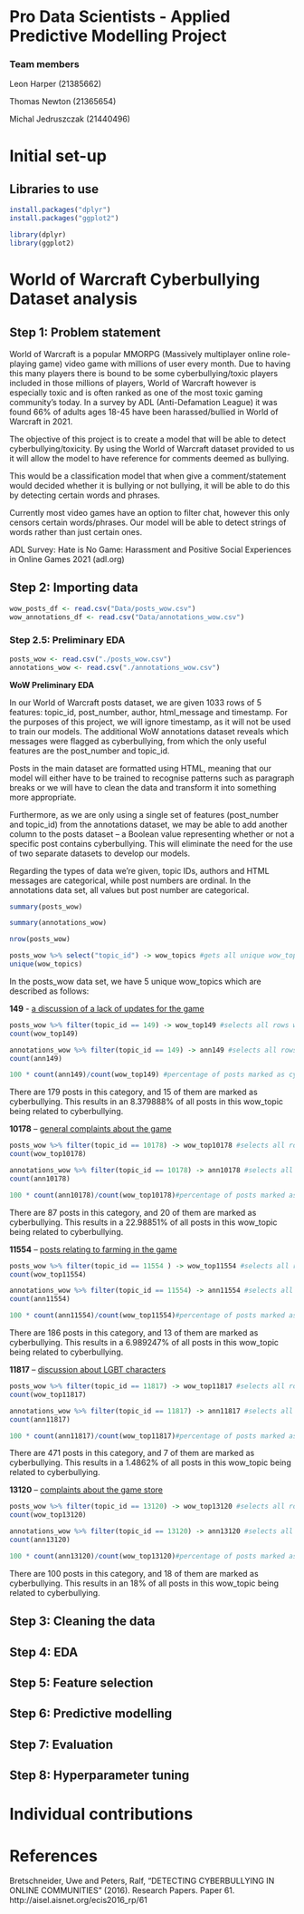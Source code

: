 # Pro Data Scientists - Applied Predictive Modelling Project

### Team members

Leon Harper (21385662)

Thomas Newton (21365654)

Michal Jedruszczak (21440496)

# Initial set-up

## Libraries to use
```{r}
install.packages("dplyr")
install.packages("ggplot2")
```

```{r}
library(dplyr)
library(ggplot2)
```

# World of Warcraft Cyberbullying Dataset analysis

## Step 1: Problem statement
World of Warcraft is a popular MMORPG (Massively multiplayer online role-playing game) video game with millions of user every month. Due to having this many players there is bound to be some cyberbullying/toxic players included in those millions of players, World of Warcraft however is especially toxic and is often ranked as one of the most toxic gaming community’s today. In a survey by ADL (Anti-Defamation League) it was found 66% of adults ages 18-45 have been harassed/bullied in World of Warcraft in 2021.

The objective of this project is to create a model that will be able to detect cyberbullying/toxicity. By using the World of Warcraft dataset provided to us it will allow the model to have reference for comments deemed as bullying.

This would be a classification model that when give a comment/statement would decided whether it is bullying or not bullying, it will be able to do this by detecting certain words and phrases.

Currently most video games have an option to filter chat, however this only censors certain words/phrases. Our model will be able to detect strings of words rather than just certain ones.

ADL Survey: Hate is No Game: Harassment and Positive Social Experiences in Online Games 2021 (adl.org)


## Step 2: Importing data
```{r}
wow_posts_df <- read.csv("Data/posts_wow.csv")
wow_annotations_df <- read.csv("Data/annotations_wow.csv")
```

### Step 2.5: Preliminary EDA

```{r}
posts_wow <- read.csv("./posts_wow.csv")
annotations_wow <- read.csv("./annotations_wow.csv")
```

**WoW Preliminary EDA**

In our World of Warcraft posts dataset, we are given 1033 rows of 5 features: topic_id, post_number, author, html_message and timestamp. For the purposes of this project, we will ignore timestamp, as it will not be used to train our models. The additional WoW annotations dataset reveals which messages were flagged as cyberbullying, from which the only useful features are the post_number and topic_id. 

Posts in the main dataset are formatted using HTML, meaning that our model will either have to be trained to recognise patterns such as paragraph breaks or we will have to clean the data and transform it into something more appropriate.

Furthermore, as we are only using a single set of features (post_number and topic_id) from the annotations dataset, we may be able to add another column to the posts dataset -- a Boolean value representing whether or not a specific post contains cyberbullying. This will eliminate the need for the use of two separate datasets to develop our models.

Regarding the types of data we're given, topic IDs, authors and HTML messages are categorical, while post numbers are ordinal. In the annotations data set, all values but post number are categorical.

```{r}
summary(posts_wow)
```

```{r}
summary(annotations_wow)
```

```{r}
nrow(posts_wow)
```

```{r}
posts_wow %>% select("topic_id") -> wow_topics #gets all unique wow_topics from the dataset
unique(wow_topics)
```

In the posts_wow data set, we have 5 unique wow_topics which are described as follows:

**149** - [a discussion of a lack of updates for the game]{.underline}

```{r}
posts_wow %>% filter(topic_id == 149) -> wow_top149 #selects all rows with topic 149
count(wow_top149)
```

```{r}
annotations_wow %>% filter(topic_id == 149) -> ann149 #selects all rows with topic 149
count(ann149)
```

```{r}
100 * count(ann149)/count(wow_top149) #percentage of posts marked as cyberbullying
```

There are 179 posts in this category, and 15 of them are marked as cyberbullying. This results in an 8.379888% of all posts in this wow_topic being related to cyberbullying.

**10178** -- [general complaints about the game]{.underline}

```{r}
posts_wow %>% filter(topic_id == 10178) -> wow_top10178 #selects all rows with topic 10178
count(wow_top10178)
```

```{r}
annotations_wow %>% filter(topic_id == 10178) -> ann10178 #selects all rows with topic 10178
count(ann10178)
```

```{r}
100 * count(ann10178)/count(wow_top10178)#percentage of posts marked as cyberbullying
```

There are 87 posts in this category, and 20 of them are marked as cyberbullying. This results in a 22.98851% of all posts in this wow_topic being related to cyberbullying.

**11554** -- [posts relating to farming in the game]{.underline}

```{r}
posts_wow %>% filter(topic_id == 11554 ) -> wow_top11554 #selects all rows with topic 11554
count(wow_top11554)
```

```{r}
annotations_wow %>% filter(topic_id == 11554) -> ann11554 #selects all rows with topic 11554
count(ann11554)
```

```{r}
100 * count(ann11554)/count(wow_top11554)#percentage of posts marked as cyberbullying
```

There are 186 posts in this category, and 13 of them are marked as cyberbullying. This results in a 6.989247% of all posts in this wow_topic being related to cyberbullying.

**11817** -- [discussion about LGBT characters]{.underline}

```{r}
posts_wow %>% filter(topic_id == 11817) -> wow_top11817 #selects all rows with topic 11817
count(wow_top11817)
```

```{r}
annotations_wow %>% filter(topic_id == 11817) -> ann11817 #selects all rows with topic 11817
count(ann11817)
```

```{r}
100 * count(ann11817)/count(wow_top11817)#percentage of posts marked as cyberbullying
```

There are 471 posts in this category, and 7 of them are marked as cyberbullying. This results in a 1.4862% of all posts in this wow_topic being related to cyberbullying.

**13120** -- [complaints about the game store]{.underline}

```{r}
posts_wow %>% filter(topic_id == 13120) -> wow_top13120 #selects all rows with topic 13120
count(wow_top13120)
```

```{r}
annotations_wow %>% filter(topic_id == 13120) -> ann13120 #selects all rows with topic 13120
count(ann13120)
```

```{r}
100 * count(ann13120)/count(wow_top13120)#percentage of posts marked as cyberbullying
```

There are 100 posts in this category, and 18 of them are marked as cyberbullying. This results in an 18% of all posts in this wow_topic being related to cyberbullying.

## Step 3: Cleaning the data

## Step 4: EDA

## Step 5: Feature selection

## Step 6: Predictive modelling

## Step 7: Evaluation

## Step 8: Hyperparameter tuning

# Individual contributions

# References
Bretschneider, Uwe and Peters, Ralf, "DETECTING CYBERBULLYING IN ONLINE COMMUNITIES" (2016). Research Papers. Paper 61. http://aisel.aisnet.org/ecis2016_rp/61
